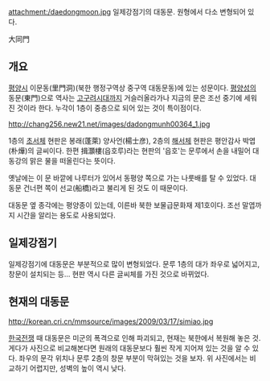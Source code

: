 attachment:/daedongmoon.jpg ﻿
일제강점기의 대동문. 원형에서 다소 변형되어 있다.

大同門

== 개요 ==
[[평양]]시 이문동(里門洞)(북한 행정구역상 중구역 대동문동)에 있는 성문이다. [[평양성]]의 동문(東門)으로 역사는 [[고구려]]시대까지 거슬러올라가나 지금의 문은 조선 중기에 세워진 것이라 한다. 누각이 1층이 중층으로 되어 있는 것이 특이점이다. 

http://chang256.new21.net/images/dadongmunh00364_1.jpg

1층의 [[초서]]체 현판은 봉래(蓬萊) 양사언(楊士彦), 2층의 [[해서]]체 현판은 평안감사 박엽(朴燁)의 글씨이다. 한편 揖灝樓(읍호루)라는 현판의 '읍호'는 문루에서 손을 내밀어 대동강의 맑은 물을 떠올린다는 뜻이다.

옛날에는 이 문 바깥에 나루터가 있어서 동평양 쪽으로 가는 나룻배를 탈 수 있었다. 대동문 건너편 쪽이 선교(船橋)라고 불리게 된 것도 이 때문이다.

대동문 옆 종각에는 평양종이 있는데, 이른바 북한 보물급문화재 제1호이다. 조선 말엽까지 시간을 알리는 용도로 사용되었다.

== 일제강점기 ==
일제강점기에 대동문은 부분적으로 많이 변형되었다. 문루 1층의 대가 좌우로 넓어지고, 창문이 설치되는 등... 현판 역시 다른 글씨체를 가진 것으로 바뀌었다.

== 현재의 대동문 ==
http://korean.cri.cn/mmsource/images/2009/03/17/simiao.jpg

[[한국전쟁]] 때 대동문은 미군의 폭격으로 인해 파괴되고, 현재는 북한에서 복원해 놓은 것. 게다가 사진으로 비교해본다면 원래의 대동문보다 훨씬 작게 지어져 있는 것을 알 수 있다. 좌우의 문각 위치나 문루 2층의 창문 부분이 막혀있는 것을 보자. 위 사진에서는 비교하기 어렵지만, 성벽의 높이 역시 낮다.  
